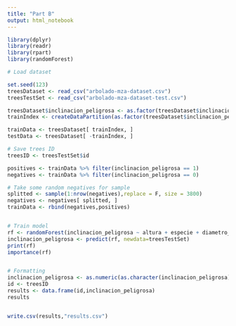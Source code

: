 ```yaml
---
title: "Part B"
output: html_notebook
---
```


```r

library(dplyr) 
library(readr)
library(rpart)
library(randomForest)

# Load dataset 

set.seed(123)
treesDataset <- read_csv("arbolado-mza-dataset.csv")
treesTestSet <- read_csv("arbolado-mza-dataset-test.csv")

treesDataset$inclinacion_peligrosa <- as.factor(treesDataset$inclinacion_peligrosa)
trainIndex <- createDataPartition(as.factor(treesDataset$inclinacion_peligrosa),p=0.80,list=FALSE)

trainData <- treesDataset[ trainIndex, ]
testData <- treesDataset[ -trainIndex, ]

# Save trees ID
treesID <- treesTestSet$id

positives <- trainData %>% filter(inclinacion_peligrosa == 1)
negatives <- trainData %>% filter(inclinacion_peligrosa == 0)

# Take some random negatives for sample
splitted <- sample(1:nrow(negatives),replace = F, size = 3800)
negatives <- negatives[ splitted, ]
trainData <- rbind(negatives,positives)


# Train model
rf <- randomForest(inclinacion_peligrosa ~ altura + especie + diametro_tronco,data=trainData, importance=TRUE, ntree=600, mtry=2)
inclinacion_peligrosa <- predict(rf, newdata=treesTestSet)
print(rf)
importance(rf)


# Formatting
inclinacion_peligrosa <- as.numeric(as.character(inclinacion_peligrosa))
id <- treesID
results <- data.frame(id,inclinacion_peligrosa)
results


write.csv(results,"results.csv")


```
